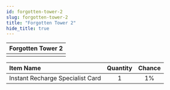 ```yaml
---
id: forgotten-tower-2
slug: forgotten-tower-2
title: "Forgotten Tower 2"
hide_title: true
---
```



| Forgotten Tower 2 |
| :------------: |
| <MapIcon iconId="2615"/> |

|Item Name|Quantity|Chance|
|:--|:-:|:-:|
| <ItemIcon iconId="2144" height="32" /> Instant Recharge Specialist Card|1|1%|

